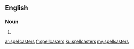 ==English==

===Noun===
{{head|en}}

# {{plural of|spellcaster}}

[[ar:spellcasters]]
[[fr:spellcasters]]
[[ku:spellcasters]]
[[my:spellcasters]]